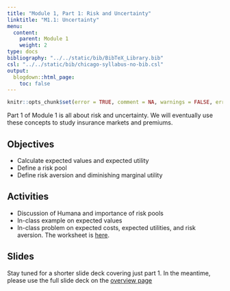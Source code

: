 ```yaml
---
title: "Module 1, Part 1: Risk and Uncertainty"
linktitle: "M1.1: Uncertainty"
menu:
  content:
    parent: Module 1
    weight: 2
type: docs
bibliography: "../../static/bib/BibTeX_Library.bib"
csl: "../../static/bib/chicago-syllabus-no-bib.csl"
output:
  blogdown::html_page:
    toc: false
---
```


```r
knitr::opts_chunk$set(error = TRUE, comment = NA, warnings = FALSE, errors = FALSE, messages = FALSE, tidy = FALSE, echo = FALSE)
```

Part 1 of Module 1 is all about risk and uncertainty. We will eventually use these concepts to study insurance markets and premiums.

## Objectives
- Calculate expected values and expected utility
- Define a risk pool
- Define risk aversion and diminishing marginal utility
 
## Activities
- Discussion of Humana and importance of risk pools
- In-class example on expected values
- In-class problem on expected costs, expected utilities, and risk aversion. The worksheet is [here](/resource/wksheet1.html).

## Slides
Stay tuned for a shorter slide deck covering just part 1. In the meantime, please use the full slide deck on the [overview page](/content/01-content0/)